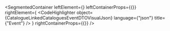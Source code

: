 
<SegmentedContainer
  leftElement={<CatalogueLinkedCataloguesEventDTODesc />}
  leftContainerProps={{}}
  rightElement={
    <CodeHighlighter
      object={CatalogueLinkedCataloguesEventDTOVisualJson}
      language={"json"}
      title={"Event"}
    />
  }
  rightContainerProps={{}}
/>
